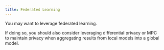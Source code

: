 ```yaml
---
title: Federated Learning
---
```



You may want to leverage federated learning.

If doing so, you should also consider leveraging differential privacy or MPC to maintain privacy when aggregating results from local models into a global model.
